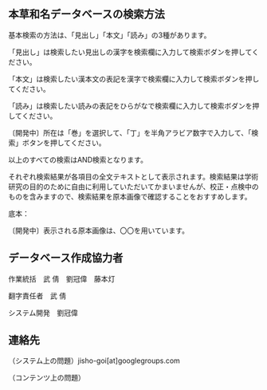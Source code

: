 
<GeneralManual />

<div className="divider" />

## 本草和名データベースの検索方法

基本検索の方法は、「見出し」「本文」「読み」の3種があります。

「見出し」は検索したい見出しの漢字を検索欄に入力して検索ボダンを押してください。

「本文」は検索したい漢本文の表記を漢字で検索欄に入力して検索ボダンを押してください。

「読み」は検索したい読みの表記をひらがなで検索欄に入力して検索ボダンを押してください。

〔開発中〕所在は「巻」を選択して、「丁」を半角アラビア数字で入力して、「検索」ボタンを押してください。

以上のすべての検索はAND検索となります。

それぞれ検索結果が各項目の全文テキストとして表示されます。検索結果は学術研究の目的のために自由に利用していただいてかまいませんが、校正・点検中のものを含みますので、検索結果を原本画像で確認することをおすすめします。

底本：

〔開発中〕表示される原本画像は、〇〇を用いています。

<div className="divider" />

<CcLicense />

<div className="divider" />

## データベース作成協力者

作業統括　武 倩　劉冠偉　藤本灯 

翻字責任者　武 倩 

システム開発　劉冠偉

<div className="divider" />

## 連絡先

（システム上の問題）jisho-goi[at]googlegroups.com

（コンテンツ上の問題）
